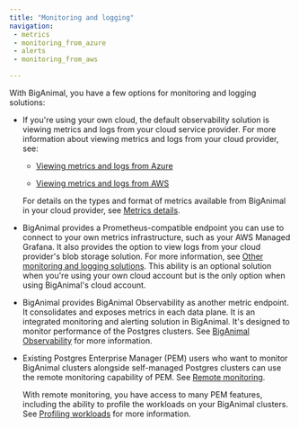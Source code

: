 ```yaml
---
title: "Monitoring and logging"
navigation:
 - metrics
 - monitoring_from_azure
 - alerts
 - monitoring_from_aws

---
```


With BigAnimal, you have a few options for monitoring and logging solutions:

- If you're using your own cloud, the default observability solution is viewing metrics and logs from your cloud service provider. For more information about viewing metrics and logs from your cloud provider, see:

  - [Viewing metrics and logs from Azure](monitoring_from_azure)

  - [Viewing metrics and logs from AWS](monitoring_from_aws)

  For details on the types and format of metrics available from BigAnimal in your cloud provider, see [Metrics details](metrics).

- BigAnimal provides a Prometheus-compatible endpoint you can use to connect to your own metrics infrastructure, such as your AWS Managed Grafana. It also provides the option to view logs from your cloud provider's blob storage solution. For more information, see [Other monitoring and logging solutions](other_monitoring). This ability is an optional solution when you're using your own cloud account but is the only option when using BigAnimal's cloud account.

- BigAnimal provides BigAnimal Observability as another metric endpoint. It consolidates and exposes metrics in each data plane. It is an integrated monitoring and alerting solution in BigAnimal. It's designed to monitor performance of the Postgres clusters. See [BigAnimal Observability](monitoring_using_pemx) for more information.

- Existing Postgres Enterprise Manager (PEM) users who want to monitor BigAnimal clusters alongside self-managed Postgres clusters can use the remote monitoring capability of PEM. See [Remote monitoring](/pem/latest/monitoring_performance/pem_remote_monitoring/). 

  With remote monitoring, you have access to many PEM features, including the ability to profile the workloads on your BigAnimal clusters. See [Profiling workloads](/pem/latest/profiling_workloads) for more information.


